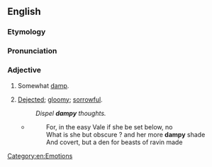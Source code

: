 ==English==

===Etymology===
{{suffix|en|damp|y}}

===Pronunciation===
{{rfp|en}}
{{rfap|en}}

===Adjective===
{{en-adj}}

# {{lb|en|obsolete}} Somewhat [[damp]].
# {{lb|en|obsolete}} [[dejected|Dejected]]; [[gloomy]]; [[sorrowful]].
#: ''Dispel '''dampy''' thoughts.''
#* {{rfdatek|en|Michael Drayton}}
#*: For, in the easy Vale if she be set below, no
#*: What is she but obscure ? and her more '''dampy''' shade
#*: And covert, but a den for beasts of ravin made

[[Category:en:Emotions]]